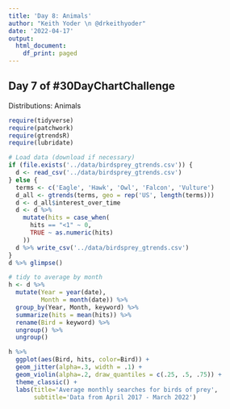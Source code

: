 ```yaml
---
title: 'Day 8: Animals'
author: "Keith Yoder \n @drkeithyoder"
date: '2022-04-17'
output:
  html_document:
    df_print: paged
---
```


## Day 7 of \#30DayChartChallenge
Distributions: Animals

```r
require(tidyverse)
require(patchwork)
require(gtrendsR)
require(lubridate)
```

```r
# Load data (download if necessary)
if (file.exists('../data/birdsprey_gtrends.csv')) {
  d <- read_csv('../data/birdsprey_gtrends.csv')
} else {
  terms <- c('Eagle', 'Hawk', 'Owl', 'Falcon', 'Vulture')
  d_all <- gtrends(terms, geo = rep('US', length(terms)))
  d <- d_all$interest_over_time
  d <- d %>%
    mutate(hits = case_when(
      hits == "<1" ~ 0,
      TRUE ~ as.numeric(hits)
    ))
  d %>% write_csv('../data/birdsprey_gtrends.csv')
}
d %>% glimpse()
```

```r
# tidy to average by month
h <- d %>%
  mutate(Year = year(date),
         Month = month(date)) %>%
  group_by(Year, Month, keyword) %>%
  summarize(hits = mean(hits)) %>%
  rename(Bird = keyword) %>%
  ungroup() %>%
  ungroup() 
```

```r
h %>%
  ggplot(aes(Bird, hits, color=Bird)) +
  geom_jitter(alpha=.3, width = .1) +
  geom_violin(alpha=.2, draw_quantiles = c(.25, .5, .75)) +
  theme_classic() +
  labs(title='Average monthly searches for birds of prey',
       subtitle='Data from April 2017 - March 2022')
```

